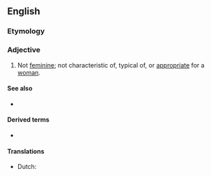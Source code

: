 ==English==

===Etymology===
{{prefix|en|un|feminine}}

===Adjective===
{{en-adj}}

# Not [[feminine]]; not characteristic of, typical of, or [[appropriate]] for a [[woman]].

====See also====
* {{l|en|unmasculine}}

====Derived terms====
* {{l|en|unfemininity}}

====Translations====
{{trans-top|unfeminine}}
* Dutch: {{t+|nl|onvrouwelijk}}
{{trans-mid}}
{{trans-bottom}}